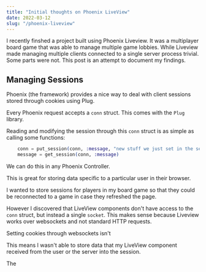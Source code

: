 ```yaml
---
title: "Initial thoughts on Phoenix LiveView"
date: 2022-03-12
slug: "/phoenix-liveview"
---
```


I recently finshed a project built using Phoenix Liveview. It was a multiplayer board game that was able to manage multiple game lobbies. While Liveview made managing multiple clients connected to a single server process trivial. Some parts were not. This post is an attempt to document my findings.

## Managing Sessions

Phoenix (the framework) provides a nice way to deal with client sessions stored through cookies using Plug.

Every Phoenix request accepts a `conn` struct. This comes with the `Plug` library.

Reading and modifying the session through this `conn` struct is as simple as calling some functions:

```elixir
    conn = put_session(conn, :message, "new stuff we just set in the session")
    message = get_session(conn, :message)
```

We can do this in any Phoenix Controller.

This is great for storing data specific to a particular user in their browser.

I wanted to store sessions for players in my board game so that they could be reconnected to a game in case they refreshed the page.

However I discovered that LiveView components don't have access to the `conn` struct, but instead a single `socket`. This makes sense because Liveview works over websockets and not standard HTTP requests.

Setting cookies through websockets isn't

This means I wasn't able to store data that my LiveView component received from the user or the server into the session.

The

